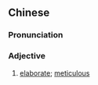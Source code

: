 ==Chinese==
{{zh-forms|s=详密}}

===Pronunciation===
{{zh-pron
|m=xiángmì
|c=coeng4 mat6
|mn=qz,xm:siông-bi̍t/zz:siâng-bi̍t
|cat=a
}}

===Adjective===
{{zh-adj}}

# [[elaborate]]; [[meticulous]]